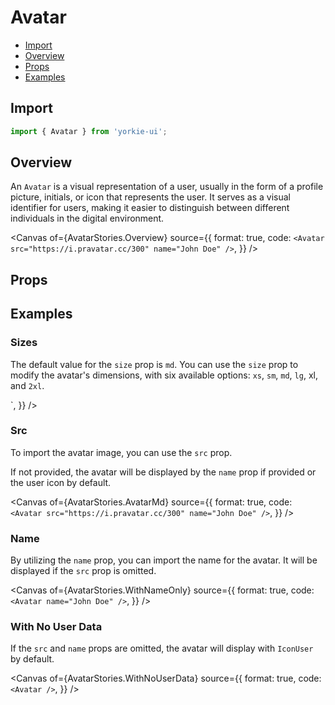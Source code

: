 # Avatar


<Meta of={AvatarStories} />

- [Import](#import)
- [Overview](#overview)
- [Props](#props)
- [Examples](#examples)

## Import

```jsx
import { Avatar } from 'yorkie-ui';
```

## Overview

An `Avatar` is a visual representation of a user, usually in the form of a profile picture, initials, or icon that represents the user.
It serves as a visual identifier for users, making it easier to distinguish between different individuals in the digital environment.

<Canvas
  of={AvatarStories.Overview}
  source={{
    format: true,
    code: `<Avatar src="https://i.pravatar.cc/300" name="John Doe" />`,
  }}
/>

## Props

<Controls />

## Examples

### Sizes

The default value for the `size` prop is `md`. You can use the `size` prop to modify the avatar's dimensions, with six available options: `xs`, `sm`, `md`, `lg`, xl, and `2xl`.

<Canvas>
  <Story
    of={AvatarStories.AvatarXs}
    source={{
      format: true,
      code: `
      <Avatar size="xs" src="https://i.pravatar.cc/300" name="John Doe"/>
    `,
    }}
  />
</Canvas>

### Src

To import the avatar image, you can use the `src` prop.

If not provided, the avatar will be displayed by the `name` prop if provided or the user icon by default.

<Canvas
  of={AvatarStories.AvatarMd}
  source={{
    format: true,
    code: `<Avatar src="https://i.pravatar.cc/300" name="John Doe" />`,
  }}
/>

### Name

By utilizing the `name` prop, you can import the name for the avatar. It will be displayed if the `src` prop is omitted.

<Canvas
  of={AvatarStories.WithNameOnly}
  source={{
    format: true,
    code: `<Avatar name="John Doe" />`,
  }}
/>

### With No User Data

If the `src` and `name` props are omitted, the avatar will display with `IconUser` by default.

<Canvas
  of={AvatarStories.WithNoUserData}
  source={{
    format: true,
    code: `<Avatar />`,
  }}
/>
